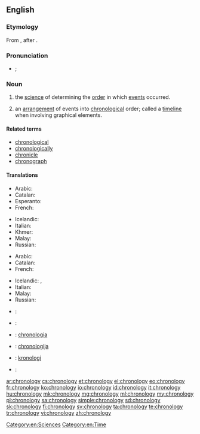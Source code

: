 ==English==

{{wikipedia}}

===Etymology===
From {{confix|chrono|t1=relating to time|logy|t2=study of, account of|lang=en}}, after {{etyl|NL.|en}} {{term|chronologia|lang=la}}.

===Pronunciation===
* {{a|UK}} {{IPA|/kɹəˈnɒl.ə.dʒi/}}; {{X-SAMPA|/kr@"nQl.@.dZi/}}

===Noun===
{{en-noun|chronologies|-}}

# {{context|uncountable|lang=en}} the [[science]] of determining the [[order]] in which [[events]] occurred.
# {{context|countable|lang=en}} an [[arrangement]] of events into [[chronological]] order; called a [[timeline]] when involving graphical elements.

====Related terms====
* [[chronological]]
* [[chronologically]]
* [[chronicle]]<!-- might want to check this one -->
* [[chronograph]]

====Translations====
{{trans-top|determining the order of events}}
* Arabic: {{t+|ar|تاريخ|m}}
* Catalan: {{t-|ca|cronologia|f}}
* Esperanto: {{t-|eo|kronologio}}
* French: {{t+|fr|chronologie|f}}
{{trans-mid}}
* Icelandic: {{t-|is|tímatalsfræði|f}}
* Italian: {{t-|it|cronologia|f}}
* Khmer: {{t-|km|កាលប្បវត្តិវិទ្យា|tr=kaal ppa’ voat vityie|sc=Khmr}}
* Malay: {{t|ms|kronologi}}
* Russian: {{t+|ru|хронология|f|tr=χronológija}}
{{trans-bottom}}

{{trans-top|arrangement into chronological order}}
* Arabic: {{t-|ar|تأريخ|m}}
* Catalan: {{t-|ca|cronologia|f}}
* French: {{t+|fr|chronologie|f}}
{{trans-mid}}
* Icelandic: {{t-|is|tímatal|n}}, {{t-|is|tímasetning|f}}
* Italian: {{t-|it|cronologia|f}}
* Malay: {{t|ms|kronologi}}
* Russian: {{t+|ru|хронология|f|tr=χronológija}}
{{trans-bottom}}

{{checktrans-top}}
* {{ttbc|sh}}: {{t-|sh|kronologija|f}}
* {{ttbc|de}}: {{t+|de|Chronologie|f}}
* {{ttbc|ia}}: [[chronologia]]
{{trans-mid}}
* {{ttbc|lt}}: [[chronologija]] {{f}}
* {{ttbc|no}}: [[kronologi]] {{m}}
* {{ttbc|pt}}: {{t-|pt|cronologia|f}}
{{trans-bottom}}

[[Category:en:Sciences]]
[[Category:en:Time]]

[[ar:chronology]]
[[cs:chronology]]
[[et:chronology]]
[[el:chronology]]
[[eo:chronology]]
[[fr:chronology]]
[[ko:chronology]]
[[io:chronology]]
[[id:chronology]]
[[it:chronology]]
[[hu:chronology]]
[[mk:chronology]]
[[mg:chronology]]
[[ml:chronology]]
[[my:chronology]]
[[pl:chronology]]
[[sa:chronology]]
[[simple:chronology]]
[[sd:chronology]]
[[sk:chronology]]
[[fi:chronology]]
[[sv:chronology]]
[[ta:chronology]]
[[te:chronology]]
[[tr:chronology]]
[[vi:chronology]]
[[zh:chronology]]
